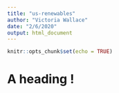 ```yaml
---
title: "us-renewables"
author: "Victoria Wallace"
date: "2/6/2020"
output: html_document
---
```


```r
knitr::opts_chunk$set(echo = TRUE)
```

# A heading !
